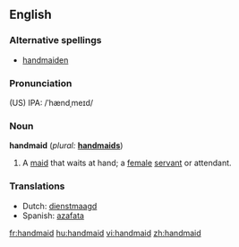 ==English==

===Alternative spellings===
* [[handmaiden]]

===Pronunciation===
(US) IPA: /ˈhændˌmeɪd/

===Noun===
'''handmaid'''  (''plural:'' '''[[handmaids]]''')
# A [[maid]] that waits at hand; a [[female]] [[servant]] or attendant.

===Translations===
*Dutch: [[dienstmaagd]]
*Spanish: [[azafata]]

[[fr:handmaid]]
[[hu:handmaid]]
[[vi:handmaid]]
[[zh:handmaid]]